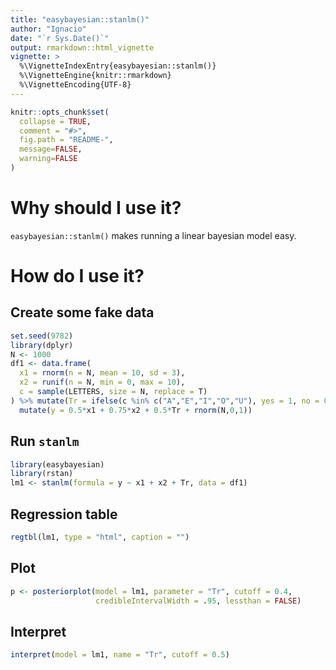 ```yaml
---
title: "easybayesian::stanlm()"
author: "Ignacio"
date: "`r Sys.Date()`"
output: rmarkdown::html_vignette
vignette: >
  %\VignetteIndexEntry{easybayesian::stanlm()}
  %\VignetteEngine{knitr::rmarkdown}
  %\VignetteEncoding{UTF-8}
---
```


```r
knitr::opts_chunk$set(
  collapse = TRUE,
  comment = "#>",
  fig.path = "README-", 
  message=FALSE, 
  warning=FALSE
)
```
# Why should I use it?  
  
`easybayesian::stanlm()` makes running a linear bayesian model easy.

# How do I use it?

## Create some fake data

```r
set.seed(9782)
library(dplyr)
N <- 1000
df1 <- data.frame(
  x1 = rnorm(n = N, mean = 10, sd = 3),
  x2 = runif(n = N, min = 0, max = 10),
  c = sample(LETTERS, size = N, replace = T)
) %>% mutate(Tr = ifelse(c %in% c("A","E","I","O","U"), yes = 1, no = 0)) %>%
  mutate(y = 0.5*x1 + 0.75*x2 + 0.5*Tr + rnorm(N,0,1))

```

## Run `stanlm`

```r
library(easybayesian)
library(rstan)
lm1 <- stanlm(formula = y ~ x1 + x2 + Tr, data = df1)
```

## Regression table

```r
regtbl(lm1, type = "html", caption = "")
```

## Plot

```r
p <- posteriorplot(model = lm1, parameter = "Tr", cutoff = 0.4, 
                   credibleIntervalWidth = .95, lessthan = FALSE)
```

## Interpret

```r
interpret(model = lm1, name = "Tr", cutoff = 0.5)
```